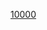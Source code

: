 {{Navbox
| name = 奥林匹克运动会田径比赛男子10000米冠军
| title= [[File:Olympic rings.svg|30px]] [[夏季奥林匹克运动会10000米比赛#男子10000米|奥林匹克运动会田径比赛男子10000公尺]]冠军
| titlestyle = background:gold
| liststyle = text-align:left;
| listclass = plainlist
| group1= 5英里
| list1= 
* {{le|1908年夏季奥林匹克运动会田径男子5英里比赛|Athletics at the 1908 Summer Olympics – Men's 5 miles|1908年}}：{{flagIOCathlete|[[埃米尔·沃伊特 (田径运动员)|埃米尔·沃伊特]]|GBR}}
| group2= 10000公尺
| list2 = {{div col|colwidth=20em}}
*{{le|1912年夏季奥林匹克运动会田径男子10000公尺比赛|Athletics at the 1912 Summer Olympics – Men's 10,000 metres|1912年}}：{{flagIOCathlete|[[汉内斯·科莱赫迈宁]]|FIN}}
*{{le|1920年夏季奥林匹克运动会田径男子10000公尺比赛|Athletics at the 1920 Summer Olympics – Men's 10,000 metres|1920年}}：{{flagIOCathlete|[[帕沃·努尔米]]|FIN}}
*{{le|1924年夏季奥林匹克运动会田径男子10000公尺比赛|Athletics at the 1924 Summer Olympics – Men's 10,000 metres|1924年}}：{{flagIOCathlete|[[维莱·里托拉]]|FIN}}
*{{le|1928年夏季奥林匹克运动会田径男子10000公尺比赛|Athletics at the 1928 Summer Olympics – Men's 10,000 metres|1928年}}：{{flagIOCathlete|[[帕沃·努尔米]]|FIN}}
*{{le|1932年夏季奥林匹克运动会田径男子10000公尺比赛|Athletics at the 1932 Summer Olympics – Men's 10,000 metres|1932年}}：{{flagIOCathlete|[[雅努什·库索钦斯基]]|POL}}
*{{le|1936年夏季奥林匹克运动会田径男子10000公尺比赛|Athletics at the 1936 Summer Olympics – Men's 10,000 metres|1936年}}：{{flagIOCathlete|[[伊尔马里·萨尔米宁]]|FIN}}
*{{le|1948年夏季奥林匹克运动会田径男子10000公尺比赛|Athletics at the 1948 Summer Olympics – Men's 10,000 metres|1948年}}：{{flagIOCathlete|[[埃米尔·扎托佩克]]|TCH}}
*{{le|1952年夏季奥林匹克运动会田径男子10000公尺比赛|Athletics at the 1952 Summer Olympics – Men's 10,000 metres|1952年}}：{{flagIOCathlete|[[埃米尔·扎托佩克]]|TCH}}
*{{le|1956年夏季奥林匹克运动会田径男子10000公尺比赛|Athletics at the 1956 Summer Olympics – Men's 10,000 metres|1956年}}：{{flagIOCathlete|{{le|弗拉基米尔·库茨|Vladimir Kuts}}|URS}}
*{{le|1960年夏季奥林匹克运动会田径男子10000公尺比赛|Athletics at the 1960 Summer Olympics – Men's 10,000 metres|1960年}}：{{flagIOCathlete|[[彼得·博洛特尼科夫]]|URS}}
*{{le|1964年夏季奥林匹克运动会田径男子10000公尺比赛|Athletics at the 1964 Summer Olympics – Men's 10,000 metres|1964年}}：{{flagIOCathlete|[[比利·米尔斯]]|USA}}
*{{le|1968年夏季奥林匹克运动会田径男子10000公尺比赛|Athletics at the 1968 Summer Olympics – Men's 10,000 metres|1968年}}：{{flagIOCathlete|{{le|纳夫塔利·特穆|Naftali Temu}}|KEN}}
*{{le|1972年夏季奥林匹克运动会田径男子10000公尺比赛|Athletics at the 1972 Summer Olympics – Men's 10,000 metres|1972年}}：{{flagIOCathlete|[[拉塞·维伦]]|FIN}}
*{{le|1976年夏季奥林匹克运动会田径男子10000公尺比赛|Athletics at the 1976 Summer Olympics – Men's 10,000 metres|1976年}}：{{flagIOCathlete|[[拉塞·维伦]]|FIN}}
*{{le|1980年夏季奥林匹克运动会田径男子10000公尺比赛|Athletics at the 1980 Summer Olympics – Men's 10,000 metres|1980年}}：{{flagIOCathlete|{{le|米鲁茨·伊弗特|Miruts Yifter}}|ETH}}
*{{le|1984年夏季奥林匹克运动会田径男子10000公尺比赛|Athletics at the 1984 Summer Olympics – Men's 10,000 metres|1984年}}：{{flagIOCathlete|[[阿尔贝托·科瓦]]|ITA}}
*{{le|1988年夏季奥林匹克运动会田径男子10000公尺比赛|Athletics at the 1988 Summer Olympics – Men's 10,000 metres|1988年}}：{{flagIOCathlete|{{le|卜拉欣·布塔耶卜|Brahim Boutayeb}}|MAR}}
*{{le|1992年夏季奥林匹克运动会田径男子10000公尺比赛|Athletics at the 1992 Summer Olympics – Men's 10,000 metres|1992年}}：{{flagIOCathlete|{{le|哈立德·斯卡|Khalid Skah}}|MAR}}
*{{le|1996年夏季奥林匹克运动会田径男子10000公尺比赛|Athletics at the 1996 Summer Olympics – Men's 10,000 metres|1996年}}：{{flagIOCathlete|[[海勒·格布雷西拉西耶]]|ETH}}
*{{le|2000年夏季奥林匹克运动会田径男子10000公尺比赛|Athletics at the 2000 Summer Olympics – Men's 10,000 metres|2000年}}：{{flagIOCathlete|[[海勒·格布雷西拉西耶]]|ETH}}
*{{le|2004年夏季奥林匹克运动会田径男子10000公尺比赛|Athletics at the 2004 Summer Olympics – Men's 10,000 metres|2004年}}：{{flagIOCathlete|[[肯納尼薩·貝克勒]]|ETH}}
*[[2008年夏季奥林匹克运动会田径比赛－男子10000米|2008年]]：{{flagIOCathlete|[[肯納尼薩·貝克勒]]|ETH}}
*[[2012年夏季奧林匹克運動會田徑男子10000公尺比賽|2012年]]：{{flagIOCathlete|[[穆罕默德·法拉|-{zh-hans:莫·法拉赫;zh-hant:莫·法拉}-]]|GBR}}
*[[2016年夏季奧林匹克運動會田徑男子10000公尺比賽|2016年]]：{{flagIOCathlete|[[穆罕默德·法拉|-{zh-hans:莫·法拉赫;zh-hant:莫·法拉}-]]|GBR}}
*{{le|2020年夏季奥林匹克运动会田径男子10000公尺比赛|Athletics at the 2020 Summer Olympics – Men's 10,000 metres|2020年}}：{{flagIOCathlete|[[塞勒蒙·巴雷加]]|ETH}}
{{colend}}
| below = <small>[[奥林匹克运动会田径纪录列表|奥运会纪录]]：27:01.17（{{flagicon|ETH}} [[肯納尼薩·貝克勒]]，2008年）</small>
}}<noinclude>
[[Category:奥林匹克运动会田径比赛冠军导航模板|10000]]
</noinclude>